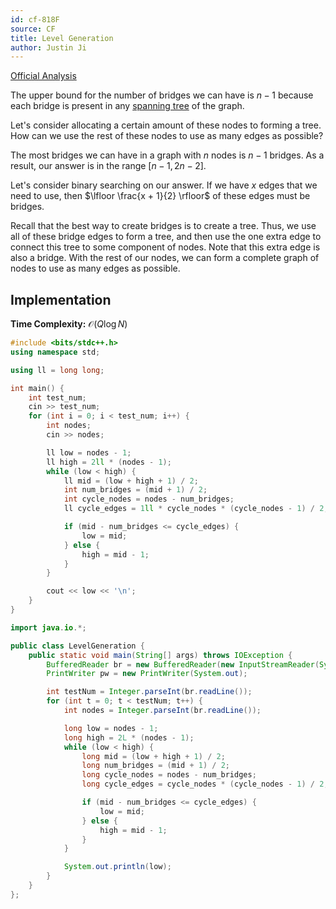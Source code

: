 ```yaml
---
id: cf-818F
source: CF
title: Level Generation
author: Justin Ji
---
```


[Official Analysis](https://codeforces.com/blog/entry/52991)

<Spoiler title="Hint 1">

The upper bound for the number of bridges we can have is $n - 1$ because
each bridge is present in any [spanning tree](https://en.wikipedia.org/wiki/Spanning_tree) of the graph.

</Spoiler>

<Spoiler title="Hint 2">

Let's consider allocating a certain amount of these nodes to forming a tree.
How can we use the rest of these nodes to use as many edges as possible?

</Spoiler>

<Spoiler title="Explanation">

The most bridges we can have in a graph with $n$ nodes is $n - 1$ bridges.
As a result, our answer is in the range $[n - 1, 2n - 2]$.

Let's consider binary
searching on our answer. If we have $x$ edges that we need to use, then
$\lfloor \frac{x + 1}{2} \rfloor$ of these edges must be bridges.

Recall that the best way to create bridges is to create a tree. Thus, we use all of these
bridge edges to form a tree, and then use the one extra edge to connect this tree
to some component of nodes. Note that this extra edge is also a bridge. With the rest of our nodes, we can form a complete
graph of nodes to use as many edges as possible.

## Implementation

**Time Complexity:** $\mathcal{O}(Q\log{N})$

<LanguageSection>
<CPPSection>

```cpp
#include <bits/stdc++.h>
using namespace std;

using ll = long long;

int main() {
	int test_num;
	cin >> test_num;
	for (int i = 0; i < test_num; i++) {
		int nodes;
		cin >> nodes;

		ll low = nodes - 1;
		ll high = 2ll * (nodes - 1);
		while (low < high) {
			ll mid = (low + high + 1) / 2;
			int num_bridges = (mid + 1) / 2;
			int cycle_nodes = nodes - num_bridges;
			ll cycle_edges = 1ll * cycle_nodes * (cycle_nodes - 1) / 2;

			if (mid - num_bridges <= cycle_edges) {
				low = mid;
			} else {
				high = mid - 1;
			}
		}

		cout << low << '\n';
	}
}
```

</CPPSection>
<JavaSection>

```java
import java.io.*;

public class LevelGeneration {
	public static void main(String[] args) throws IOException {
		BufferedReader br = new BufferedReader(new InputStreamReader(System.in));
		PrintWriter pw = new PrintWriter(System.out);

		int testNum = Integer.parseInt(br.readLine());
		for (int t = 0; t < testNum; t++) {
			int nodes = Integer.parseInt(br.readLine());

			long low = nodes - 1;
			long high = 2L * (nodes - 1);
			while (low < high) {
				long mid = (low + high + 1) / 2;
				long num_bridges = (mid + 1) / 2;
				long cycle_nodes = nodes - num_bridges;
				long cycle_edges = cycle_nodes * (cycle_nodes - 1) / 2;

				if (mid - num_bridges <= cycle_edges) {
					low = mid;
				} else {
					high = mid - 1;
				}
			}

			System.out.println(low);
		}
	}
};
```

</JavaSection>
</LanguageSection>

</Spoiler>
